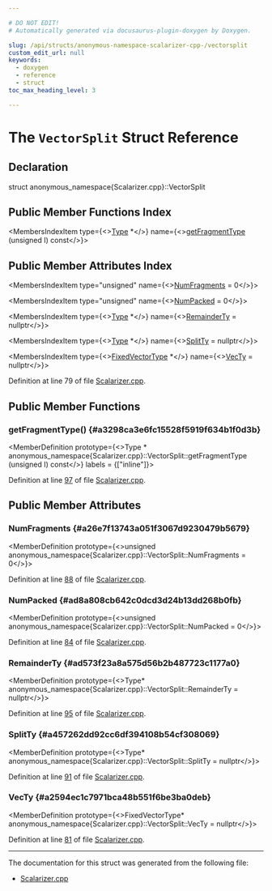 ```yaml
---

# DO NOT EDIT!
# Automatically generated via docusaurus-plugin-doxygen by Doxygen.

slug: /api/structs/anonymous-namespace-scalarizer-cpp-/vectorsplit
custom_edit_url: null
keywords:
  - doxygen
  - reference
  - struct
toc_max_heading_level: 3

---
```





# The `VectorSplit` Struct Reference

<DoxygenPage pluginConfig={pluginConfig}>



## Declaration

<CodeBlock>struct anonymous_namespace{Scalarizer.cpp}::VectorSplit</CodeBlock>

## Public Member Functions Index

<MembersIndex>

<MembersIndexItem
  type={<><a href="/docs/api/classes/llvm/type">Type</a> &#42;</>}
  name={<><a href="#a3298ca3e6fc15528f5919f634b1f0d3b">getFragmentType</a> (unsigned I) const</>}>
</MembersIndexItem>

</MembersIndex>

## Public Member Attributes Index

<MembersIndex>

<MembersIndexItem
  type="unsigned"
  name={<><a href="#a26e7f13743a051f3067d9230479b5679">NumFragments</a> = 0</>}>
</MembersIndexItem>

<MembersIndexItem
  type="unsigned"
  name={<><a href="#ad8a808cb642c0dcd3d24b13dd268b0fb">NumPacked</a> = 0</>}>
</MembersIndexItem>

<MembersIndexItem
  type={<><a href="/docs/api/classes/llvm/type">Type</a> &#42;</>}
  name={<><a href="#ad573f23a8a575d56b2b487723c1177a0">RemainderTy</a> = nullptr</>}>
</MembersIndexItem>

<MembersIndexItem
  type={<><a href="/docs/api/classes/llvm/type">Type</a> &#42;</>}
  name={<><a href="#a457262dd92cc6df394108b54cf308069">SplitTy</a> = nullptr</>}>
</MembersIndexItem>

<MembersIndexItem
  type={<><a href="/docs/api/classes/llvm/fixedvectortype">FixedVectorType</a> &#42;</>}
  name={<><a href="#a2594ec1c7971bca48b551f6be3ba0deb">VecTy</a> = nullptr</>}>
</MembersIndexItem>

</MembersIndex>


Definition at line 79 of file <a href="/docs/api/files/lib/lib/transforms/lib/transforms/scalar/scalarizer-cpp">Scalarizer.cpp</a>.

<SectionDefinition>

## Public Member Functions

### getFragmentType() {#a3298ca3e6fc15528f5919f634b1f0d3b}

<MemberDefinition
  prototype={<>Type &#42; anonymous&#95;namespace&#123;Scalarizer.cpp&#125;::VectorSplit::getFragmentType (unsigned I) const</>}
  labels = {["inline"]}>

Definition at line <a href="/docs/api/files/lib/lib/transforms/lib/transforms/scalar/scalarizer-cpp/#l00097">97</a> of file <a href="/docs/api/files/lib/lib/transforms/lib/transforms/scalar/scalarizer-cpp">Scalarizer.cpp</a>.
</MemberDefinition>

</SectionDefinition>

<SectionDefinition>

## Public Member Attributes

### NumFragments {#a26e7f13743a051f3067d9230479b5679}

<MemberDefinition
  prototype={<>unsigned anonymous&#95;namespace&#123;Scalarizer.cpp&#125;::VectorSplit::NumFragments = 0</>}>

Definition at line <a href="/docs/api/files/lib/lib/transforms/lib/transforms/scalar/scalarizer-cpp/#l00088">88</a> of file <a href="/docs/api/files/lib/lib/transforms/lib/transforms/scalar/scalarizer-cpp">Scalarizer.cpp</a>.
</MemberDefinition>

### NumPacked {#ad8a808cb642c0dcd3d24b13dd268b0fb}

<MemberDefinition
  prototype={<>unsigned anonymous&#95;namespace&#123;Scalarizer.cpp&#125;::VectorSplit::NumPacked = 0</>}>

Definition at line <a href="/docs/api/files/lib/lib/transforms/lib/transforms/scalar/scalarizer-cpp/#l00084">84</a> of file <a href="/docs/api/files/lib/lib/transforms/lib/transforms/scalar/scalarizer-cpp">Scalarizer.cpp</a>.
</MemberDefinition>

### RemainderTy {#ad573f23a8a575d56b2b487723c1177a0}

<MemberDefinition
  prototype={<>Type&#42; anonymous&#95;namespace&#123;Scalarizer.cpp&#125;::VectorSplit::RemainderTy = nullptr</>}>

Definition at line <a href="/docs/api/files/lib/lib/transforms/lib/transforms/scalar/scalarizer-cpp/#l00095">95</a> of file <a href="/docs/api/files/lib/lib/transforms/lib/transforms/scalar/scalarizer-cpp">Scalarizer.cpp</a>.
</MemberDefinition>

### SplitTy {#a457262dd92cc6df394108b54cf308069}

<MemberDefinition
  prototype={<>Type&#42; anonymous&#95;namespace&#123;Scalarizer.cpp&#125;::VectorSplit::SplitTy = nullptr</>}>

Definition at line <a href="/docs/api/files/lib/lib/transforms/lib/transforms/scalar/scalarizer-cpp/#l00091">91</a> of file <a href="/docs/api/files/lib/lib/transforms/lib/transforms/scalar/scalarizer-cpp">Scalarizer.cpp</a>.
</MemberDefinition>

### VecTy {#a2594ec1c7971bca48b551f6be3ba0deb}

<MemberDefinition
  prototype={<>FixedVectorType&#42; anonymous&#95;namespace&#123;Scalarizer.cpp&#125;::VectorSplit::VecTy = nullptr</>}>

Definition at line <a href="/docs/api/files/lib/lib/transforms/lib/transforms/scalar/scalarizer-cpp/#l00081">81</a> of file <a href="/docs/api/files/lib/lib/transforms/lib/transforms/scalar/scalarizer-cpp">Scalarizer.cpp</a>.
</MemberDefinition>

</SectionDefinition>

<hr/>

The documentation for this struct was generated from the following file:

<ul>
<li><a href="/docs/api/files/lib/lib/transforms/lib/transforms/scalar/scalarizer-cpp">Scalarizer.cpp</a></li>
</ul>

</DoxygenPage>
